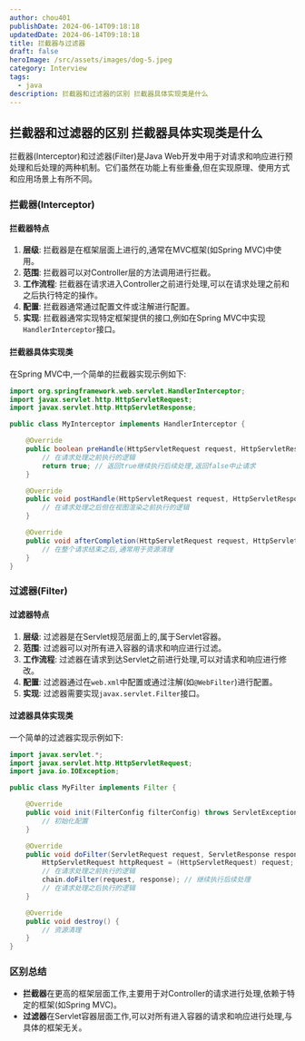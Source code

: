 ```yaml
---
author: chou401
publishDate: 2024-06-14T09:18:18
updatedDate: 2024-06-14T09:18:18
title: 拦截器与过滤器
draft: false
heroImage: /src/assets/images/dog-5.jpeg
category: Interview
tags:
  - java
description: 拦截器和过滤器的区别 拦截器具体实现类是什么
---
```


## 拦截器和过滤器的区别 拦截器具体实现类是什么

拦截器(Interceptor)和过滤器(Filter)是Java Web开发中用于对请求和响应进行预处理和后处理的两种机制。它们虽然在功能上有些重叠,但在实现原理、使用方式和应用场景上有所不同。

### 拦截器(Interceptor)

#### 拦截器特点

1. **层级**: 拦截器是在框架层面上进行的,通常在MVC框架(如Spring MVC)中使用。
2. **范围**: 拦截器可以对Controller层的方法调用进行拦截。
3. **工作流程**: 拦截器在请求进入Controller之前进行处理,可以在请求处理之前和之后执行特定的操作。
4. **配置**: 拦截器通常通过配置文件或注解进行配置。
5. **实现**: 拦截器通常实现特定框架提供的接口,例如在Spring MVC中实现`HandlerInterceptor`接口。

#### 拦截器具体实现类

在Spring MVC中,一个简单的拦截器实现示例如下:

```java
import org.springframework.web.servlet.HandlerInterceptor;
import javax.servlet.http.HttpServletRequest;
import javax.servlet.http.HttpServletResponse;

public class MyInterceptor implements HandlerInterceptor {

    @Override
    public boolean preHandle(HttpServletRequest request, HttpServletResponse response, Object handler) throws Exception {
        // 在请求处理之前执行的逻辑
        return true; // 返回true继续执行后续处理,返回false中止请求
    }

    @Override
    public void postHandle(HttpServletRequest request, HttpServletResponse response, Object handler, ModelAndView modelAndView) throws Exception {
        // 在请求处理之后但在视图渲染之前执行的逻辑
    }

    @Override
    public void afterCompletion(HttpServletRequest request, HttpServletResponse response, Object handler, Exception ex) throws Exception {
        // 在整个请求结束之后,通常用于资源清理
    }
}
```

### 过滤器(Filter)

#### 过滤器特点

1. **层级**: 过滤器是在Servlet规范层面上的,属于Servlet容器。
2. **范围**: 过滤器可以对所有进入容器的请求和响应进行过滤。
3. **工作流程**: 过滤器在请求到达Servlet之前进行处理,可以对请求和响应进行修改。
4. **配置**: 过滤器通过在`web.xml`中配置或通过注解(如`@WebFilter`)进行配置。
5. **实现**: 过滤器需要实现`javax.servlet.Filter`接口。

#### 过滤器具体实现类

一个简单的过滤器实现示例如下:

```java
import javax.servlet.*;
import javax.servlet.http.HttpServletRequest;
import java.io.IOException;

public class MyFilter implements Filter {

    @Override
    public void init(FilterConfig filterConfig) throws ServletException {
        // 初始化配置
    }

    @Override
    public void doFilter(ServletRequest request, ServletResponse response, FilterChain chain) throws IOException, ServletException {
        HttpServletRequest httpRequest = (HttpServletRequest) request;
        // 在请求处理之前执行的逻辑
        chain.doFilter(request, response); // 继续执行后续处理
        // 在请求处理之后执行的逻辑
    }

    @Override
    public void destroy() {
        // 资源清理
    }
}
```

### 区别总结

- **拦截器**在更高的框架层面工作,主要用于对Controller的请求进行处理,依赖于特定的框架(如Spring MVC)。
- **过滤器**在Servlet容器层面工作,可以对所有进入容器的请求和响应进行处理,与具体的框架无关。
